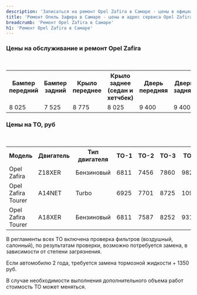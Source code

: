 ```yaml
---
description: 'Записаться на ремонт Opel Zafira в Самаре - цены в официальном сервисе Опель Зафира.'
title: 'Ремонт Опель Зафира в Самаре - цены и адрес сервиса Opel Zafira'
breadcrumb: 'Ремонт Opel Zafira в Самаре'
h1: 'Ремонт Opel Zafira в Самаре'
---
```

<h3>Цены на обслуживание и ремонт Opel Zafira</h3>
 <br />
<table>
<tbody>
<tr>
	<th>
		Бампер передний
	</th>
	<th>
		Бампер задний
	</th>
	<th>
		Крыло переднее
	</th>
	<th>
		Крыло заднее (седан и хетчбек)
	</th>
	<th>
		Дверь передняя
	</th>
	<th>
		Дверь задняя
	</th>
	<th>
		Капот
	</th>
	<th>
		Дверь задка
	</th>
</tr>
<tr>
	<td>
		8 025
	</td>
	<td>
		7 525
	</td>
	<td>
		8 775
	</td>
	<td>
		8 025
	</td>
	<td>
		9 400
	</td>
	<td>
		9 400
	</td>
	<td>
		9 520
	</td>
	<td>
		8 775
	</td>
</tr>
</tbody>
</table>
<h3>Цены на ТО, руб</h3>
 <br />
<table>
<tbody>
<tr>
	<th>
		Модель
	</th>
	<th>
		Двигатель
	</th>
	<th>
		Тип двигателя
	</th>
	<th>
		ТО-1
	</th>
	<th>
		ТО-2
	</th>
	<th>
		ТО-3
	</th>
	<th>
		ТО-4
	</th>
	<th>
		ТО-5
	</th>
	<th>
		ТО-6
	</th>
	<th>
		ТО-7
	</th>
	<th>
		ТО-8
	</th>
	<th>
		ТО-9
	</th>
</tr>
<tr>
	<td>
		Opel Zafira
	</td>
	<td>
		Z18XER
	</td>
	<td>
		Бензиновый
	</td>
	<td>
		6811
	</td>
	<td>
		7456
	</td>
	<td>
		7860
	</td>
	<td>
		9820
	</td>
	<td>
		6811
	</td>
	<td>
		7456
	</td>
	<td>
		7860
	</td>
	<td>
		9820
	</td>
	<td>
		6811
	</td>
</tr>
<tr>
	<td>
		Opel Zafira Tourer
	</td>
	<td>
		A14NET
	</td>
	<td>
		Turbo
	</td>
	<td>
		6925
	</td>
	<td>
		7701
	</td>
	<td>
		8725
	</td>
	<td>
		10993
	</td>
	<td>
		6925
	</td>
	<td>
		7701
	</td>
	<td>
		8725
	</td>
	<td>
		10993
	</td>
	<td>
		6925
	</td>
</tr>
<tr>
	<td>
		Opel Zafira Tourer
	</td>
	<td>
		A18XER
	</td>
	<td>
		Бензиновый
	</td>
	<td>
		6811
	</td>
	<td>
		7587
	</td>
	<td>
		8252
	</td>
	<td>
		9311
	</td>
	<td>
		6811
	</td>
	<td>
		7587
	</td>
	<td>
		8252
	</td>
	<td>
		9311
	</td>
	<td>
		6811
	</td>
</tr>
</tbody>
</table>
<p>
	В регламенты всех ТО включена проверка фильтров (воздушный, салонный), по результатам проверки, возможно потребуется замена, в зависимости от степени загрязнения.
</p>
<p>
	Если автомобилю 2 года, требуется замена тормозной жидкости + 1350 руб.
</p>
<p>
	В случае необходимости выполнения дополнительного объема работ стоимость ТО может меняться.
</p>